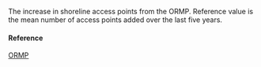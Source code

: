 The increase in shoreline access points from the ORMP. Reference value is the mean number of access points added over the last five years.

#### Reference

[ORMP](https://dashboard.hawaii.gov/stat/goals/25ji-kwv7)
